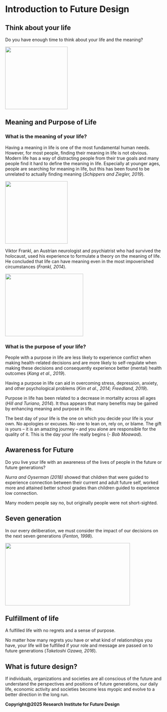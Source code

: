 # Introduction to Future Design

## Think about your life

Do you have enough time to think about your life and the meaning?

![](figures/L1/L1_1.png){fig-align="center" width="200" height="200"}

## Meaning and Purpose of Life

### What is the meaning of your life?

Having a meaning in life is one of the most fundamental human needs. However, for most people, finding their meaning in life is not obvious. Modern life has a way of distracting people from their true goals and many people find it hard to define the meaning in life. Especially at younger ages, people are searching for meaning in life, but this has been found to be unrelated to actually finding meaning (*Schippers and Ziegler, 2019*).

![](figures/L1/L1_2.jpg){fig-align="center" width="200" height="200"}

Viktor Frankl, an Austrian neurologist and psychiatrist who had survived the holocaust, used his experience to formulate a theory on the meaning of life. He concluded that life can have meaning even in the most impoverished circumstances (*Frankl, 2014*).

![](figures/L1/L1_3.jpg){fig-align="center" width="250" height="200"}

### What is the purpose of your life?

People with a purpose in life are less likely to experience conflict when making health-related decisions and are more likely to self-regulate when making these decisions and consequently experience better (mental) health outcomes (*Kang et al., 2019*).

Having a purpose in life can aid in overcoming stress, depression, anxiety, and other psychological problems (*Kim et al., 2014; Freedland, 2019*).

Purpose in life has been related to a decrease in mortality across all ages (*Hill and Turiano, 2014*). It thus appears that many benefits may be gained by enhancing meaning and purpose in life.

The best day of your life is the one on which you decide your life is your own. No apologies or excuses. No one to lean on, rely on, or blame. The gift is yours -- it is an amazing journey -- and you alone are responsible for the quality of it. This is the day your life really begins (- *Bob Moawad*).

## Awareness for Future

Do you live your life with an awareness of the lives of people in the future or future generations?

*Nurra and Oyserman (2018)* showed that children that were guided to experience connection between their current and adult future self, worked more and attained better school grades than children guided to experience low connection.

Many modern people say no, but originally people were not short-sighted.

## Seven generation

In our every deliberation, we must consider the impact of our decisions on the next seven generations (*Fenton, 1998*).

![](figures/L1/L1_4.png){fig-align="center" width="400" height="200"}

## Fulfillment of life

A fulfilled life with no regrets and a sense of purpose.

No matter how many regrets you have or what kind of relationships you have, your life will be fulfilled if your role and message are passed on to future generations (*Taketoshi Ozawa, 2016*).

## What is future design?

If individuals, organizations and societies are all conscious of the future and understand the perspectives and positions of future generations, our daily life, economic activity and societies become less myopic and evolve to a better direction in the long run.


**Copyright\@2025 Research Institute for Future Design**
